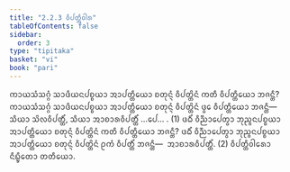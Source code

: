 ```yaml
---
title: "2.2.3 ᩅᩥᨸᨲ᩠ᨲᩥᩅᩤᩁ"
tableOfContents: false
sidebar:
  order: 3
type: "tipitaka"
basket: "vi"
book: "pari"
---
```



<DynamicBreadcrumb />

<Division number="251" book="pari">

<Paragraph number="1055" book="pari">
ᨠᩣᨿᩈᩴᩈᨣ᩠ᨣᩴ ᩈᩣᨴᩥᨿᨶᨸᨧ᩠ᨧᨿᩣ ᩋᩣᨸᨲ᩠ᨲᩥᨿᩮᩣ ᨧᨲᩩᨶ᩠ᨶᩴ ᩅᩥᨸᨲ᩠ᨲᩦᨶᩴ ᨠᨲᩥ ᩅᩥᨸᨲ᩠ᨲᩥᨿᩮᩣ ᨽᨩᨶ᩠ᨲᩥ? ᨠᩣᨿᩈᩴᩈᨣ᩠ᨣᩴ ᩈᩣᨴᩥᨿᨶᨸᨧ᩠ᨧᨿᩣ ᩋᩣᨸᨲ᩠ᨲᩥᨿᩮᩣ ᨧᨲᩩᨶ᩠ᨶᩴ ᩅᩥᨸᨲ᩠ᨲᩦᨶᩴ ᨴ᩠ᩅᩮ ᩅᩥᨸᨲ᩠ᨲᩥᨿᩮᩣ ᨽᨩᨶ᩠ᨲᩥ—  ᩈᩥᨿᩣ ᩈᩦᩃᩅᩥᨸᨲ᩠ᨲᩥᩴ, ᩈᩥᨿᩣ ᩋᩣᨧᩣᩁᩅᩥᨸᨲ᩠ᨲᩥᩴ …ᨸᩮ… . (1)
</Paragraph>

<Paragraph number="1056" book="pari">
ᨴᨵᩥᩴ ᩅᩥᨬ᩠ᨬᩣᨸᩮᨲ᩠ᩅᩣ ᨽᩩᨬ᩠ᨩᨶᨸᨧ᩠ᨧᨿᩣ ᩋᩣᨸᨲ᩠ᨲᩥᨿᩮᩣ ᨧᨲᩩᨶ᩠ᨶᩴ ᩅᩥᨸᨲ᩠ᨲᩦᨶᩴ ᨠᨲᩥ ᩅᩥᨸᨲ᩠ᨲᩥᨿᩮᩣ ᨽᨩᨶ᩠ᨲᩥ? ᨴᨵᩥᩴ ᩅᩥᨬ᩠ᨬᩣᨸᩮᨲ᩠ᩅᩣ ᨽᩩᨬ᩠ᨩᨶᨸᨧ᩠ᨧᨿᩣ ᩋᩣᨸᨲ᩠ᨲᩥᨿᩮᩣ ᨧᨲᩩᨶ᩠ᨶᩴ ᩅᩥᨸᨲ᩠ᨲᩦᨶᩴ ᩑᨠᩴ ᩅᩥᨸᨲ᩠ᨲᩥᩴ ᨽᨩᨶ᩠ᨲᩥ—  ᩋᩣᨧᩣᩁᩅᩥᨸᨲ᩠ᨲᩥᩴ. (2)

</Paragraph>
</Division>

<Paragraph number="1057" type="center" book="pari">
ᩅᩥᨸᨲ᩠ᨲᩥᩅᩤᩁᩮᩣ ᨶᩥᨭ᩠ᨮᩥᨲᩮᩣ ᨲᨲᩥᨿᩮᩣ.
</Paragraph>